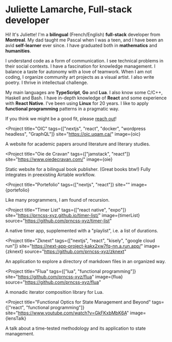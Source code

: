 
<Flex direction="column" gap="8">
<MainText>

# Juliette Lamarche, Full-stack developer

Hi! It's Juliette! I'm a **bilingual** (French/English) **full-stack** developer from **Montreal**. My dad taught me Pascal when I was a teen, and I have been an avid **self-learner** ever since. I have graduated both in **mathematics** and **humanities**. 


I understand code as a form of communication. I see technical problems in their social contexts. I have a fascination for knowledge management. I balance a taste for autonomy with a love of teamwork. When I am not coding, I organize community art projects as a visual artist. I also write poetry. I thrive in intellectual challenge.


My main languages are **TypeScript**, **Go** and **Lua**. I also know some C/C++, Haskell and Bash. I have in-depth knowledge of **React** and some experience with **React Native**. I've been using **Linux** for 20 years. I like to apply **functional programming** patterns in a pragmatic way.


If you think we might be a good fit, please [reach out](https://www.linkedin.com/in/juliette-lamarche-2295a4248/)!
</MainText>

<Group name="Realizations" variant={0} >

<Project 
  title="OIC" 
  tags={["nextjs", "react", "docker", "wordpress headless", "GraphQL"]} 
  site="https://oic.uqam.ca/"
  image={oic}
>

A website for academic papers around literature and literary studies.

</Project>

<Project 
  title="Oie de Cravan" 
  tags={["jamstack", "react"]} 
  site="https://www.oiedecravan.com/"
  image={oie}
>

Static website for a bilingual book publisher. (Great books btw!) Fully integrates in preexisting Airtable workflow.

</Project>

<Project 
  title="Portefolio" 
  tags={["nextjs", "react"]} 
  site=""
  image={portefolio}
>

Like many programmers, I am found of recursion.

</Project>

</Group>

<Group name="Projects" variant={1} >

<Project 
  title="Timer List" 
  tags={["react native", "expo"]} 
  site="https://prncss-xyz.github.io/timer-list/"
  image={timerList}
  source="https://github.com/prncss-xyz/timer-list"
>

A native timer app, supplemented with a "playlist", i.e. a list of durations. 

</Project>

<Project 
  title="Zknext" 
  tags={["nextjs", "react", "kisely", "google cloud run"]} 
  site="https://next-app-project-kakx2xw7fq-nn.a.run.app/"
  image={zknext}
  source="https://github.com/prncss-xyz/zknext"
>

An application to explore a directory of markdown files in an organized way. 

</Project>

<Project
  title="Flua"
  tags={["lua", "functional programming"]}
  site="https://github.com/prncss-xyz/flua"
  image={flua}
  source="https://github.com/prncss-xyz/flua"
>

A monadic iterator composition library for Lua.

</Project>

</Group>

<Group name="Talks" variant={2} >

<Project
  title="Functional Optics for State Management and Beyond"
  tags={["react", "functional programming"]}
  site="https://www.youtube.com/watch?v=GkFKxbMbK6A"
  image={lensTalk}
>

A talk about a time-tested methodology and its application to state management.

</Project>

</Group>
</Flex>
